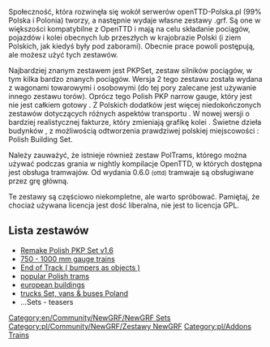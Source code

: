 

{{en/Community/NewGRF/Infobox NewGRF|setname= pkp-trainset, pkp-narrow ..
|screenshot= 
|artist= polish users and other contributors
|coder= polish users and other contributors 
|focus= en/Community/NewGRF/Addons Complete renewal
|homepage=https://dev.openttdcoop.org/projects/polish (english)
|homepagename= , openTTD-Polska.pl >> version 
|copyright= copyrighted
}}
Społeczność, która rozwinęła się wokół serwerów openTTD-Polska.pl (99% Polska i Polonia) tworzy, a następnie wydaje własne zestawy .grf. Są one w większości kompatybilne z OpenTTD i mają na celu składanie pociągów, pojazdów i kolei obecnych lub przeszłych w krajobrazie Polski (i ziem Polskich, jak kiedyś były pod zaborami). Obecnie prace powoli postępują, ale możesz użyć tych zestawów.

Najbardziej znanym zestawem jest PKPSet, zestaw silników pociągów, w tym kilka bardzo znanych pociągów. Wersja 2 tego zestawu została wydana z wagonami towarowymi i osobowymi (do tej pory zalecane jest używanie innego zestawu torów). Oprócz tego Polish PKP narrow gauge, który jest nie jest całkiem gotowy . Z Polskich dodatków jest więcej niedokończonych zestawów dotyczących różnych aspektów transportu . W nowej wersji o bardziej realistycznej fakturze, który zmieniają grafikę kolei . Świetne dzieła budynków , z możliwością odtworzenia prawdziwej polskiej miejscowości : Polish Building Set.

Należy zauważyć, że istnieje również zestaw PolTrams, którego można używać podczas grania w nightly kompilacje OpenTTD, w których dostępna jest obsługa tramwajów. Od wydania 0.6.0 <small>(ottd)</small> tramwaje są obsługiwane przez grę główną.

Te zestawy są częściowo niekompletne, ale warto spróbować. Pamiętaj, że chociaż używana licencja jest dość liberalna, nie jest to licencja GPL.

== Lista zestawów ==
*[https://dev.openttdcoop.org/projects/pkp-trainset Remake Polish PKP Set v1.6 ]
*[https://dev.openttdcoop.org/projects/pkp-narrow 750 - 1000 mm gauge trains]
*[https://dev.openttdcoop.org/projects/eot End of Track ( bumpers as objects )] 
*[https://dev.openttdcoop.org/projects/poltrams popular Polish trams]
*[https://dev.openttdcoop.org/projects/polish-houses european buildings]
*[https://dev.openttdcoop.org/projects/polroad trucks Set, vans & buses Poland] 
*...Sets - teasers


[[Category:en/Community/NewGRF/NewGRF Sets]] [[Category:pl/Community/NewGRF/Zestawy NewGRF]] [[Category:pl/Addons Trains]]